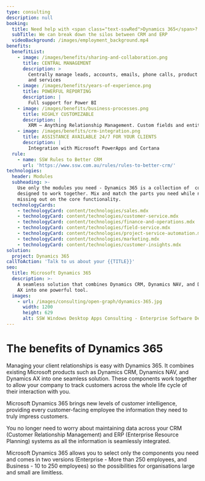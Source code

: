 ```yaml
---
type: consulting
description: null
booking:
  title: Need help with <span class="text-sswRed">Dynamics 365</span>?
  subTitle: We can break down the silos between CRM and ERP
  videoBackground: /images/employment_background.mp4
benefits:
  benefitList:
    - image: /images/benefits/sharing-and-collaboration.png
      title: CENTRAL MANAGEMENT
      description: >
        Centrally manage leads, accounts, emails, phone calls, product sales, 
        and services
    - image: /images/benefits/years-of-experience.png
      title: POWERFUL REPORTING
      description: |
        Full support for Power BI
    - image: /images/benefits/business-processes.png
      title: HIGHLY CUSTOMIZABLE
      description: |
        XRM – Anything Relationship Management. Custom fields and entities.
    - image: /images/benefits/crm-integration.png
      title: ASSISTANCE AVAILABLE 24/7 FOR YOUR CLIENTS
      description: |
        Integration with Microsoft PowerApps and Cortana
  rule:
    - name: SSW Rules to Better CRM
      url: 'https://www.ssw.com.au/rules/rules-to-better-crm/'
technologies:
  header: Modules
  subheading: >-
    Use only the modules you need - Dynamics 365 is a collection of  components
    designed to work together. Mix and match the parts you need while not
    missing out on the core functionality.
  technologyCards:
    - technologyCard: content/technologies/sales.mdx
    - technologyCard: content/technologies/customer-service.mdx
    - technologyCard: content/technologies/finance-and-operations.mdx
    - technologyCard: content/technologies/field-service.mdx
    - technologyCard: content/technologies/project-service-automation.mdx
    - technologyCard: content/technologies/marketing.mdx
    - technologyCard: content/technologies/customer-insights.mdx
solution:
  project: Dynamics 365
callToAction: 'Talk to us about your {{TITLE}}'
seo:
  title: Microsoft Dynamics 365
  description: >-
    A seamless solution that combines Dynamics CRM, Dynamics NAV, and Dynamics
    AX into one powerful tool.
  images:
    - url: /images/consulting/open-graph/dynamics-365.jpg
      width: 1200
      height: 629
      alt: SSW Windows Desktop Apps Consulting - Enterprise Software Development
---
```


# The benefits of **Dynamics 365**

<VideoEmbed url="https://www.youtube.com/watch?v=HWeskYHfwio" />

<VideoEmbed url="https://www.youtube.com/watch?v=PV9w_rFsL1E" />

<VideoEmbed url="https://www.youtube.com/watch?v=loBH0g6N0zM" />

Managing your client relationships is easy with Dynamics 365. It combines
existing Microsoft products such as Dynamics CRM, Dynamics NAV, and Dynamics AX
into one seamless solution. These components work together to allow your company
to track customers across the whole life cycle of their interaction with you.

Microsoft Dynamics 365 brings new levels of customer intelligence, providing
every customer-facing employee the information they need to truly impress
customers.

You no longer need to worry about maintaining data across your CRM (Customer
Relationship Management) and ERP (Enterprise Resource Planning) systems as all
the information is seamlessly integrated.

Microsoft Dynamics 365 allows you to select only the components you need and
comes in two versions (Enterprise - More than 250 employees, and Business - 10
to 250 employees) so the possibilities for organisations large and small are
limitless.

